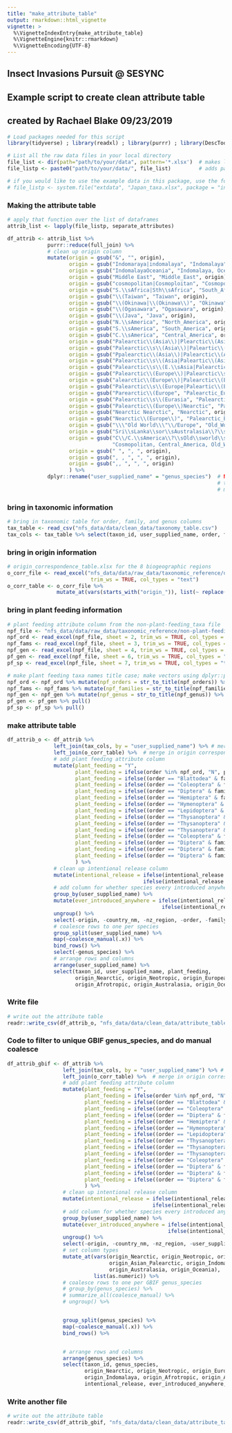```yaml
---
title: "make_attribute_table"
output: rmarkdown::html_vignette
vignette: >
  %\VignetteIndexEntry{make_attribute_table}
  %\VignetteEngine{knitr::rmarkdown}
  %\VignetteEncoding{UTF-8}
---
```


####################################################################
## Insect Invasions Pursuit @ SESYNC                              ##
## Example script to create clean attribute table                 ##
## created by Rachael Blake    09/23/2019                         ##
####################################################################

```r
# Load packages needed for this script
library(tidyverse) ; library(readxl) ; library(purrr) ; library(DescTools)

# List all the raw data files in your local directory
file_list <- dir(path="path/to/your/data", pattern='*.xlsx')  # makes list of the files
file_listp <- paste0("path/to/your/data/", file_list)         # adds path to file names

# if you would like to use the example data in this package, use the following code
# file_listp <- system.file("extdata", "Japan_taxa.xlsx", package = "insectcleanr")
```

#####################################
### Making the attribute table    ###
#####################################
```r
# apply that function over the list of dataframes
attrib_list <- lapply(file_listp, separate_attributes)

df_attrib <- attrib_list %>%
             purrr::reduce(full_join) %>%
             # clean up origin column
             mutate(origin = gsub("&", "", origin),
                    origin = gsub("Indomaraya|indomalaya", "Indomalaya", origin),
                    origin = gsub("IndomalayaOceania", "Indomalaya, Oceania", origin),
                    origin = gsub("Middle East", "Middle_East", origin),
                    origin = gsub("cosmopolitan|Cosmoploitan", "Cosmopolitan", origin),
                    origin = gsub("S.\\sAfrica|Sth\\sAfrica", "South_Africa", origin),
                    origin = gsub("\\(Taiwan", "Taiwan", origin),
                    origin = gsub("\\(Okinawa|\\(Okinawa\\)", "Okinawa", origin),
                    origin = gsub("\\(Ogasawara", "Ogasawara", origin),
                    origin = gsub("\\(Java", "Java", origin),
                    origin = gsub("N.\\sAmerica", "North_America", origin),
                    origin = gsub("S.\\sAmerica", "South_America", origin),
                    origin = gsub("C.\\sAmerica", "Central_America", origin),
                    origin = gsub("Palearctic\\(Asia\\)|Plearctic\\(Asia\\)", "Palearctic_Asia", origin),
                    origin = gsub("Palearctic\\s\\(Asia\\)|Paleartic\\(Asia\\)", "Palearctic_Asia", origin),
                    origin = gsub("Ppalearctic\\(Asia\\)|Palearctic\\(Asia", "Palearctic_Asia", origin),
                    origin = gsub("Palearctic\\s\\(Asia|Paleartic\\(Asia", "Palearctic_Asia", origin),
                    origin = gsub("Palearctic\\s\\(E.\\sAsia|Palearctic\\s\\(Central\\sAsia", "Palearctic_Asia", origin),
                    origin = gsub("Palearctic\\(Europe\\)|Palearctic\\s\\(Europe\\)", "Palearctic_Europe", origin),
                    origin = gsub("alearctic\\(Europe\\)|Palearctic\\(Europe", "Palearctic_Europe", origin),
                    origin = gsub("Palearctic\\s\\(Europe|Paleartic\\(Europe", "Palearctic_Europe", origin),
                    origin = gsub("Parearctic\\(Europe", "Palearctic_Europe", origin),
                    origin = gsub("Palearctic\\s\\(Eurasia", "Palearctic_Europe, Palearctic_Asia", origin),
                    origin = gsub("Palearctic\\(Europe\\)Nearctic", "Palearctic_Europe, Nearctic", origin),
                    origin = gsub("Nearctic Nearctic", "Nearctic", origin),
                    origin = gsub("Nearctic\\(Europe\\)", "Palearctic_Europe", origin),
                    origin = gsub("\\\"Old World\\\"\\/Europe", "Old_World_Europe", origin),
                    origin = gsub("Sri\\sLanka\\sor\\sAustralasia\\?\\s\\(Dugdale,\\s1988", "Sri Lanka Australasia", origin),
                    origin = gsub("C\\/C.\\sAmerica\\?\\sOld\\sworld\\stropics\\s\\(Mound\\s&\\sWalker,\\s1982",
                                  "Cosmopolitan, Central_America, Old_World_tropics", origin),
                    origin = gsub(" ", ", ", origin),
                    origin = gsub(", , ", ", ", origin),
                    origin = gsub(",, ", ", ", origin)
                    ) %>%
             dplyr::rename("user_supplied_name" = "genus_species")  # NOTE: even though changed name to user_supplied_name,
                                                                    # these data have not been run through GBIF!  You still
                                                                    # must join the attribute table with the taxonomy table!!!
```

### bring in taxonomic information
```r
# bring in taxonomic table for order, family, and genus columns
tax_table <- read_csv("nfs_data/data/clean_data/taxonomy_table.csv")
tax_cols <- tax_table %>% select(taxon_id, user_supplied_name, order, family, genus, genus_species)
```

### bring in origin information
```r
# origin_correspondence_table.xlsx for the 8 biogeographic regions
o_corr_file <- read_excel("nfs_data/data/raw_data/taxonomic_reference/origin_correspondence_table.xlsx",
                           trim_ws = TRUE, col_types = "text")
o_corr_table <- o_corr_file %>%
                mutate_at(vars(starts_with("origin_")), list(~ replace(., . %in% c("NA"), NA_character_)))
```

### bring in plant feeding information
```r
# plant feeding attribute column from the non-plant-feeding_taxa file
npf_file <- "nfs_data/data/raw_data/taxonomic_reference/non-plant-feeding_taxa_updatedOct07.xlsx"
npf_ord <- read_excel(npf_file, sheet = 2, trim_ws = TRUE, col_types = "text")
npf_fams <- read_excel(npf_file, sheet = 3, trim_ws = TRUE, col_types = "text")
npf_gen <- read_excel(npf_file, sheet = 4, trim_ws = TRUE, col_types = "text")
pf_gen <- read_excel(npf_file, sheet = 6, trim_ws = TRUE, col_types = "text")
pf_sp <- read_excel(npf_file, sheet = 7, trim_ws = TRUE, col_types = "text")

# make plant feeding taxa names title case; make vectors using dplyr::pull()
npf_ord <- npf_ord %>% mutate(npf_orders = str_to_title(npf_orders)) %>% pull()
npf_fams <- npf_fams %>% mutate(npf_families = str_to_title(npf_families)) %>% pull()
npf_gen <- npf_gen %>% mutate(npf_genus = str_to_title(npf_genus)) %>% pull()
pf_gen <- pf_gen %>% pull()
pf_sp <- pf_sp %>% pull()
```

### make attribute table
```r
df_attrib_o <- df_attrib %>%
               left_join(tax_cols, by = "user_supplied_name") %>% # merge in taxonomic info
               left_join(o_corr_table) %>%  # merge in origin correspondence table
               # add plant feeding attribute column
               mutate(plant_feeding = "Y",
                      plant_feeding = ifelse(order %in% npf_ord, "N", plant_feeding),
                      plant_feeding = ifelse((order == "Blattodea" & family %in% npf_fams), "N", plant_feeding),
                      plant_feeding = ifelse((order == "Coleoptera" & family %in% npf_fams), "N", plant_feeding),
                      plant_feeding = ifelse((order == "Diptera" & family %in% npf_fams), "N", plant_feeding),
                      plant_feeding = ifelse((order == "Hemiptera" & family %in% npf_fams), "N", plant_feeding),
                      plant_feeding = ifelse((order == "Hymenoptera" & family %in% npf_fams), "N", plant_feeding),
                      plant_feeding = ifelse((order == "Lepidoptera" & family %in% npf_fams), "N", plant_feeding),
                      plant_feeding = ifelse((order == "Thysanoptera" & family %in% npf_fams), "N", plant_feeding),
                      plant_feeding = ifelse((order == "Thysanoptera" & family == "Phlaeothripidae" & genus %in% npf_gen), "N", plant_feeding),
                      plant_feeding = ifelse((order == "Thysanoptera" & family == "Thripidae" & genus %in% npf_gen), "N", plant_feeding),
                      plant_feeding = ifelse((order == "Coleoptera" & family == "Coccinellidae" & genus %in% pf_gen), "Y", plant_feeding),
                      plant_feeding = ifelse((order == "Diptera" & family == "Muscidae" & genus %in% pf_gen), "Y", plant_feeding),
                      plant_feeding = ifelse((order == "Diptera" & family == "Phoridae" & genus %in% pf_gen), "Y", plant_feeding),
                      plant_feeding = ifelse((order == "Diptera" & family == "Drosophilidae" & user_supplied_name %in% pf_sp), "Y", plant_feeding)
                      ) %>%
               # clean up intentional release column
               mutate(intentional_release = ifelse(intentional_release %in% c("N"), "No",
                                            ifelse(intentional_release %in% c("1", "I"), "Yes", intentional_release))) %>%
               # add column for whether species every introduced anywhere in world
               group_by(user_supplied_name) %>%
               mutate(ever_introduced_anywhere = ifelse(intentional_release %in% c("Yes", "Eradicated"), "Yes",
                                                  ifelse(intentional_release %in% c("No"), "No", NA_character_))) %>%
               ungroup() %>%
               select(-origin, -country_nm, -nz_region, -order, -family, -genus) %>%
               # coalesce rows to one per species
               group_split(user_supplied_name) %>%
               map(~coalesce_manual(.x)) %>%
               bind_rows() %>%
               select(-genus_species) %>%
               # arrange rows and columns
               arrange(user_supplied_name) %>%
               select(taxon_id, user_supplied_name, plant_feeding,
                      origin_Nearctic, origin_Neotropic, origin_European_Palearctic, origin_Asian_Palearctic, origin_Indomalaya,
                      origin_Afrotropic, origin_Australasia, origin_Oceania, everything())
```

#####################################
### Write file                    ###
#####################################
```r
# write out the attribute table
readr::write_csv(df_attrib_o, "nfs_data/data/clean_data/attribute_table.csv")
```


########################################################################
### Code to filter to unique GBIF genus_species, and do manual coalesce
########################################################################
```r
df_attrib_gbif <- df_attrib %>%
                  left_join(tax_cols, by = "user_supplied_name") %>% # merge in taxonomic info
                  left_join(o_corr_table) %>%  # merge in origin correspondence table
                  # add plant feeding attribute column
                  mutate(plant_feeding = "Y",
                         plant_feeding = ifelse(order %in% npf_ord, "N", plant_feeding),
                         plant_feeding = ifelse((order == "Blattodea" & family %in% npf_fams), "N", plant_feeding),
                         plant_feeding = ifelse((order == "Coleoptera" & family %in% npf_fams), "N", plant_feeding),
                         plant_feeding = ifelse((order == "Diptera" & family %in% npf_fams), "N", plant_feeding),
                         plant_feeding = ifelse((order == "Hemiptera" & family %in% npf_fams), "N", plant_feeding),
                         plant_feeding = ifelse((order == "Hymenoptera" & family %in% npf_fams), "N", plant_feeding),
                         plant_feeding = ifelse((order == "Lepidoptera" & family %in% npf_fams), "N", plant_feeding),
                         plant_feeding = ifelse((order == "Thysanoptera" & family %in% npf_fams), "N", plant_feeding),
                         plant_feeding = ifelse((order == "Thysanoptera" & family == "Phlaeothripidae" & genus %in% npf_gen), "N", plant_feeding),
                         plant_feeding = ifelse((order == "Thysanoptera" & family == "Thripidae" & genus %in% npf_gen), "N", plant_feeding),
                         plant_feeding = ifelse((order == "Coleoptera" & family == "Coccinellidae" & genus %in% pf_gen), "Y", plant_feeding),
                         plant_feeding = ifelse((order == "Diptera" & family == "Muscidae" & genus %in% pf_gen), "Y", plant_feeding),
                         plant_feeding = ifelse((order == "Diptera" & family == "Phoridae" & genus %in% pf_gen), "Y", plant_feeding),
                         plant_feeding = ifelse((order == "Diptera" & family == "Drosophilidae" & user_supplied_name %in% pf_sp), "Y", plant_feeding)
                         ) %>%
                  # clean up intentional release column
                  mutate(intentional_release = ifelse(intentional_release %in% c("N"), "No",
                                               ifelse(intentional_release %in% c("1", "I"), "Yes", intentional_release))) %>%
                  # add column for whether species every introduced anywhere in world
                  group_by(user_supplied_name) %>%
                  mutate(ever_introduced_anywhere = ifelse(intentional_release %in% c("Yes", "Eradicated"), "Yes",
                                                    ifelse(intentional_release %in% c("No"), "No", NA_character_))) %>%
                  ungroup() %>%
                  select(-origin, -country_nm, -nz_region, -user_supplied_name, -order, -family, -genus, -notes) %>%
                  # set column types
                  mutate_at(vars(origin_Nearctic, origin_Neotropic, origin_European_Palearctic,
                                 origin_Asian_Palearctic, origin_Indomalaya, origin_Afrotropic,
                                 origin_Australasia, origin_Oceania),
                            list(as.numeric)) %>%
                  # coalesce rows to one per GBIF genus_species
                  # group_by(genus_species) %>%
                  # summarize_all(coalesce_manual) %>%
                  # ungroup() %>%


                  group_split(genus_species) %>%
                  map(~coalesce_manual(.x)) %>%
                  bind_rows() %>%


                  # arrange rows and columns
                  arrange(genus_species) %>%
                  select(taxon_id, genus_species,
                         origin_Nearctic, origin_Neotropic, origin_European_Palearctic, origin_Asian_Palearctic,
                         origin_Indomalaya, origin_Afrotropic, origin_Australasia, origin_Oceania, plant_feeding,
                         intentional_release, ever_introduced_anywhere, everything())
```

#####################################
### Write another file            ###
#####################################
```r
# write out the attribute table
readr::write_csv(df_attrib_gbif, "nfs_data/data/clean_data/attribute_table_gbif.csv")
```


